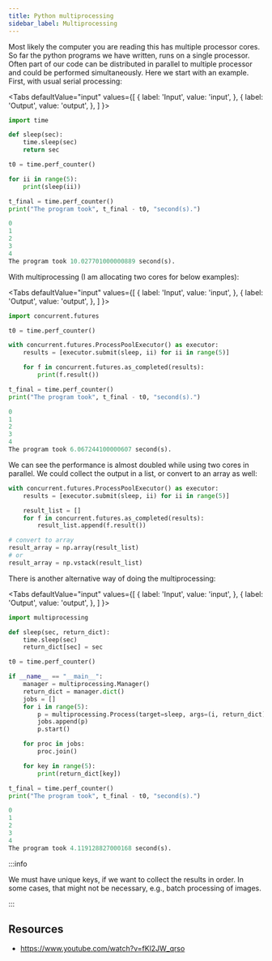 ```yaml
---
title: Python multiprocessing
sidebar_label: Multiprocessing
---
```


Most likely the computer you are reading this has multiple processor cores. So
far the python programs we have written, runs on a single processor. Often part
of our code can be distributed in parallel to multiple processor and could be
performed simultaneously. Here we start with an example. First, with usual
serial processing:

<Tabs
  defaultValue="input"
  values={[
    { label: 'Input', value: 'input', },
    { label: 'Output', value: 'output', },
  ]
}>

<TabItem value="input">

```python
import time

def sleep(sec):
    time.sleep(sec)
    return sec

t0 = time.perf_counter()

for ii in range(5):
    print(sleep(ii))

t_final = time.perf_counter()
print("The program took", t_final - t0, "second(s).")
```

</TabItem>

<TabItem value="output">

```python
0
1
2
3
4
The program took 10.027701000000889 second(s).
```

</TabItem>
</Tabs>

With multiprocessing (I am allocating two cores for below examples):

<Tabs
  defaultValue="input"
  values={[
    { label: 'Input', value: 'input', },
    { label: 'Output', value: 'output', },
  ]
}>

<TabItem value="input">

```python
import concurrent.futures

t0 = time.perf_counter()

with concurrent.futures.ProcessPoolExecutor() as executor:
    results = [executor.submit(sleep, ii) for ii in range(5)]

    for f in concurrent.futures.as_completed(results):
        print(f.result())

t_final = time.perf_counter()
print("The program took", t_final - t0, "second(s).")
```

</TabItem>

<TabItem value="output">

```python
0
1
2
3
4
The program took 6.067244100000607 second(s).
```

</TabItem>
</Tabs>

We can see the performance is almost doubled while using two cores in parallel.
We could collect the output in a list, or convert to an array as well:

```python
with concurrent.futures.ProcessPoolExecutor() as executor:
    results = [executor.submit(sleep, ii) for ii in range(5)]

    result_list = []
    for f in concurrent.futures.as_completed(results):
        result_list.append(f.result())

# convert to array
result_array = np.array(result_list)
# or
result_array = np.vstack(result_list)
```

There is another alternative way of doing the multiprocessing:

<Tabs
  defaultValue="input"
  values={[
    { label: 'Input', value: 'input', },
    { label: 'Output', value: 'output', },
  ]
}>

<TabItem value="input">

```python
import multiprocessing

def sleep(sec, return_dict):
    time.sleep(sec)
    return_dict[sec] = sec

t0 = time.perf_counter()

if __name__ == "__main__":
    manager = multiprocessing.Manager()
    return_dict = manager.dict()
    jobs = []
    for i in range(5):
        p = multiprocessing.Process(target=sleep, args=(i, return_dict))
        jobs.append(p)
        p.start()

    for proc in jobs:
        proc.join()

    for key in range(5):
        print(return_dict[key])

t_final = time.perf_counter()
print("The program took", t_final - t0, "second(s).")
```

</TabItem>

<TabItem value="output">

```python
0
1
2
3
4
The program took 4.119128827000168 second(s).
```

</TabItem>
</Tabs>

:::info

We must have unique keys, if we want to collect the results in order. In some
cases, that might not be necessary, e.g., batch processing of images.

:::

## Resources
- <https://www.youtube.com/watch?v=fKl2JW_qrso>
